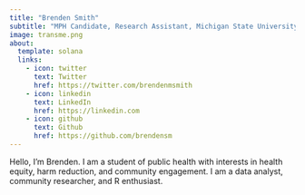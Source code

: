 ```yaml
---
title: "Brenden Smith"
subtitle: "MPH Candidate, Research Assistant, Michigan State University, Institute for Health Policy"
image: transme.png
about:
  template: solana
  links:
    - icon: twitter
      text: Twitter
      href: https://twitter.com/brendenmsmith
    - icon: linkedin
      text: LinkedIn
      href: https://linkedin.com
    - icon: github
      text: Github
      href: https://github.com/brendensm
---
```


Hello, I'm Brenden. I am a student of public health with interests in health equity, harm reduction, and community engagement. I am a data analyst, community researcher, and R enthusiast.
